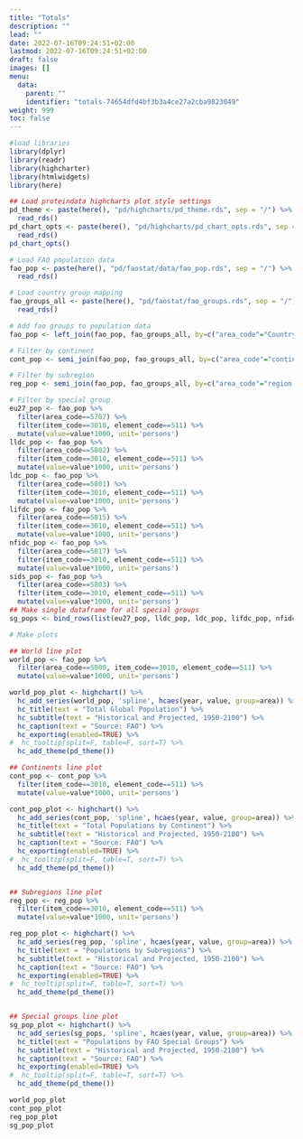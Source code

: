 ```yaml
---
title: "Totals"
description: ""
lead: ""
date: 2022-07-16T09:24:51+02:00
lastmod: 2022-07-16T09:24:51+02:00
draft: false
images: []
menu:
  data:
    parent: ""
    identifier: "totals-74654dfd4bf3b3a4ce27a2cba9823049"
weight: 999
toc: false
---
```


```r
#load libraries
library(dplyr)
library(readr)
library(highcharter)
library(htmlwidgets)
library(here)

## Load proteindata highcharts plot style settings
pd_theme <- paste(here(), "pd/highcharts/pd_theme.rds", sep = "/") %>%
  read_rds()
pd_chart_opts <- paste(here(), "pd/highcharts/pd_chart_opts.rds", sep = "/") %>%
  read_rds()
pd_chart_opts()

```

```r
# Load FAO population data
fao_pop <- paste(here(), "pd/faostat/data/fao_pop.rds", sep = "/") %>%
  read_rds()

# Load country group mapping
fao_groups_all <- paste(here(), "pd/faostat/fao_groups.rds", sep = "/") %>%
  read_rds()

# Add fao groups to population data
fao_pop <- left_join(fao_pop, fao_groups_all, by=c("area_code"="Country.Code"))

# Filter by continent
cont_pop <- semi_join(fao_pop, fao_groups_all, by=c("area_code"="continent.code"))

# Filter by subregion
reg_pop <- semi_join(fao_pop, fao_groups_all, by=c("area_code"="region.code"))

# Filter by special group
eu27_pop <- fao_pop %>%
  filter(area_code==5707) %>%
  filter(item_code==3010, element_code==511) %>%
  mutate(value=value*1000, unit='persons')
lldc_pop <- fao_pop %>%
  filter(area_code==5802) %>%
  filter(item_code==3010, element_code==511) %>%
  mutate(value=value*1000, unit='persons')
ldc_pop <- fao_pop %>%
  filter(area_code==5801) %>%
  filter(item_code==3010, element_code==511) %>%
  mutate(value=value*1000, unit='persons')
lifdc_pop <- fao_pop %>%
  filter(area_code==5815) %>%
  filter(item_code==3010, element_code==511) %>%
  mutate(value=value*1000, unit='persons')
nfidc_pop <- fao_pop %>%
  filter(area_code==5817) %>%
  filter(item_code==3010, element_code==511) %>%
  mutate(value=value*1000, unit='persons')
sids_pop <- fao_pop %>%
  filter(area_code==5803) %>%
  filter(item_code==3010, element_code==511) %>%
  mutate(value=value*1000, unit='persons')
## Make single dataframe for all special groups
sg_pops <- bind_rows(list(eu27_pop, lldc_pop, ldc_pop, lifdc_pop, nfidc_pop, sids_pop))

# Make plots

## World line plot
world_pop <- fao_pop %>%
  filter(area_code==5000, item_code==3010, element_code==511) %>%
  mutate(value=value*1000, unit='persons')

world_pop_plot <- highchart() %>%
  hc_add_series(world_pop, 'spline', hcaes(year, value, group=area)) %>%
  hc_title(text = "Total Global Population") %>%
  hc_subtitle(text = "Historical and Projected, 1950-2100") %>%
  hc_caption(text = "Source: FAO") %>%
  hc_exporting(enabled=TRUE) %>%
#  hc_tooltip(split=F, table=F, sort=T) %>%
  hc_add_theme(pd_theme())

## Continents line plot
cont_pop <- cont_pop %>%
  filter(item_code==3010, element_code==511) %>%
  mutate(value=value*1000, unit='persons')

cont_pop_plot <- highchart() %>%
  hc_add_series(cont_pop, 'spline', hcaes(year, value, group=area)) %>%
  hc_title(text = "Total Populations by Continent") %>%
  hc_subtitle(text = "Historical and Projected, 1950-2100") %>%
  hc_caption(text = "Source: FAO") %>%
  hc_exporting(enabled=TRUE) %>%
#  hc_tooltip(split=F, table=T, sort=T) %>%
  hc_add_theme(pd_theme())


## Subregions line plot
reg_pop <- reg_pop %>%
  filter(item_code==3010, element_code==511) %>%
  mutate(value=value*1000, unit='persons')

reg_pop_plot <- highchart() %>%
  hc_add_series(reg_pop, 'spline', hcaes(year, value, group=area)) %>%
  hc_title(text = "Populations by Subregions") %>%
  hc_subtitle(text = "Historical and Projected, 1950-2100") %>%
  hc_caption(text = "Source: FAO") %>%
  hc_exporting(enabled=TRUE) %>%
#  hc_tooltip(split=F, table=T, sort=T) %>%
  hc_add_theme(pd_theme())


## Special groups line plot
sg_pop_plot <- highchart() %>%
  hc_add_series(sg_pops, 'spline', hcaes(year, value, group=area)) %>%
  hc_title(text = "Populations by FAO Special Groups") %>%
  hc_subtitle(text = "Historical and Projected, 1950-2100") %>%
  hc_caption(text = "Source: FAO") %>%
  hc_exporting(enabled=TRUE) %>%
#  hc_tooltip(split=F, table=T, sort=T) %>%
  hc_add_theme(pd_theme())


```
```r
world_pop_plot
cont_pop_plot
reg_pop_plot
sg_pop_plot

```
